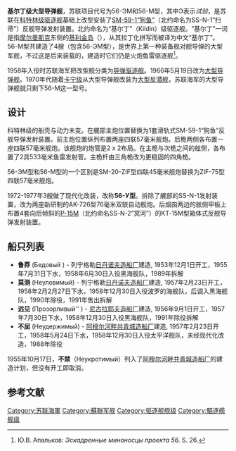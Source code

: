 {{noteTA
|G1=Military
|1=zh-hans:战列舰; zh-hant:戰艦;
}}
{{軍艦模板
|名稱= 基尔丁级导弹驱逐舰 [[File:Naval_Ensign_of_the_Soviet_Union_(1950-1991).svg|30px]]
|圖片= [[File:39_Kaldin_Class_Destroyer_Jan_1970.jpg|300px]]
|照片說明= 1970年的基尔丁级大型导弹舰
|艦種= 反舰导弹大型艦 
|艦名= 
|前型= [[科特林级驱逐舰|科特林级驱逐舰]]
|次型= [[卡宁级驱逐舰|卡宁级驱逐舰]]
|同型= 4艘
|竣工= 1958年
|結局= 退役
|狀態= 
|排水= 
|標準= 2662吨
|基準= 
|滿載= 3230噸
|長度= 126.1米
|闊度= 12.7米
|吃水= 4.2米
|飛行= 
|鍋爐= 4座
|引擎= 2台蒸氣輪機，72,000马力，双轴双桨双舵
|極速= 38節
|續航= 18.2节5300海里<br />33.5节1975海里
|燃料=  燃油3900吨
|乘員= 273人
|艦載機=
|裝備=1套SS-N-1反舰导弹发射器，8枚备弹<br />4门ZIF-75型四联57毫米舰炮<br />2座DTA-53-56M型双联533毫米鱼雷发射管<br />2套RBU-2500反潜火箭发射装置<br />2套RBU-6000反潜火箭发射装置<br />'''升级改装后'''：<br />4套SS-N-2反舰导弹发射器<br />2座双管76毫米舰炮<br />4门四联57毫米舰炮<br />4具533毫米鱼雷发射管<br />2套RBU-2500反潜火箭发射装置<br />2套RBU-6000反潜火箭发射装置 
|裝甲=  
|其它=   
}} 
'''基尔丁级大型导弹舰'''，苏联项目代号为56-ЭM和56-M型，其中Э表示''试验''，是苏联在[[科特林级|科特林级驱逐舰]]基础上改型安装了[[SS-N-1|SM-59-1“狗鱼”]]（北约命名为SS-N-1“扫帚”）反舰导弹发射装置。北约命名为“基尔丁”（Kildin）级驱逐舰。“基尔丁”一词是指[[摩尔曼斯克|摩尔曼斯克]]东侧的[[基利金岛|基利金岛]]（{{lang-ru|Кильдин}}），从其拉丁化拼写而被译为中文“基尔丁”。56-M型共建造了4艘（包含56-ЭM型），是世界上第一种装备舰对舰导弹的大型军舰，不过这是后来装载的，建造时它们仍是火炮鱼雷驱逐舰<ref>Ю.В. Апальков: ''Эскадренные миноносцы проекта 56.'' S. 26.</ref>。

1958年入役时苏联海军把改型舰分类为[[苏联驱逐舰|导弹驱逐舰]]。1966年5月19日改为[[大型导弹舰|大型导弹舰]]。1970年代随着[[卡宁级|卡宁级]]从大型导弹舰改装为[[大型反潜舰|大型反潜舰]]，苏联海军的大型导弹舰就只剩下56-M这一型号。

==设计== 
科特林级的船壳与动力未变。在艉部主炮位置替换为1套滑轨式SM-59-1“狗鱼”反舰导弹发射装置。前主炮位置纵列布置两座四联57毫米舰炮。后桅两侧各布置一座四联57毫米舰炮。该舰炮的炮管是2 x 2布局。在主桅与次桅之间的舷侧，各布置了2具533毫米鱼雷发射管。主桅杆由三角桅改为更稳固的四角桅。

56-ЭM型和56-M型的一个区别是SM-20-ZIF型四联45毫米舰炮替换为ZIF-75型四联57毫米舰炮。

1972-1977年3艘做了现代化改装，改称'''56-У型'''。拆除了艉部的SS-N-1发射装置，改为两座新研制的AK-726型76毫米双联自动舰炮。后烟囱两边的舷侧甲板上布置4套向后倾斜的[[SS-N-2冥河导弹|P-15M]]（北约命名SS-N-2“冥河”）的KT-15M型箱体式反舰导弹发射装置。

==船只列表== 
*'''鲁莽''' (Бедовый ) -  列宁格勒[[日丹诺夫造船厂|日丹诺夫造船厂]]建造, 1953年12月1日开工，1955年7月31日下水，1958年6月30日入役黑海舰队，1989年拆解
* '''莫测''' (Неуловимый) - 列宁格勒[[日丹诺夫造船厂|日丹诺夫造船厂]]建造, 1957年2月23日开工，1958年2月2月27日下水，1958年12月30日入役波罗的海舰队，后调入黑海舰队，1990年除役，1991年售出拆解
* '''远见''' (Прозорливый'' ) - [[尼古拉耶夫造船厂|尼古拉耶夫造船厂]]建造, 1956年9月1日开工，1957年7月30日下水，1958年12月30日入役黑海舰队，1991年除役拆解
* '''不屈''' (Неудержимый) - [[阿穆尔河畔共青城造船厂|阿穆尔河畔共青城造船厂]]建造, 1957年2月23日开工，1958年5月24日下水，1958年12月30日入役太平洋舰队，未经现代化改造，1988年除役 
   
1955年10月17日，'''不禁'''（Неукротимый）列入了[[阿穆尔河畔共青城造船厂|阿穆尔河畔共青城造船厂]]的建造计划，但没有开工即取消。
==参考文献==
<references/>

{{ColdwarSovietShips}}

[[Category:苏联海軍|Category:苏联海軍]]
[[Category:蘇聯军舰|Category:蘇聯军舰]]
[[Category:驱逐舰舰级|Category:驱逐舰舰级]]
[[Category:驅逐艦舰级|Category:驅逐艦舰级]]